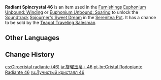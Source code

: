 {{Item Infobox
|id           = 141046
|image        = Item Radiant Spincrystal.png
|type         = Adventure Items
|group        = Radiant Spincrystals
|group2       = Liyue Spincrystals
|quality      = 4
|invCategory  = Precious Items
|description  = This wondrous crystal contains a certain rhythm, like something beautiful woven from delicate silk. These items can be found throughout the mainland or from merchants who collect curios. The tune held within this crystal can be revivified in your [[Serenitea Pot]] using either "[[Euphonium Unbound: Winding]]" or "[[Euphonium Unbound: Soaring]]." The tune contained within this [[Radiant Spincrystal]] is "[[Sojourner's Sweet Dream (Wangshu Night)|Sojourner's Sweet Dream]]."
|source1      = [[Chubby]]
|track        = Sojourner's Sweet Dream (Wangshu Night)
}}
'''Radiant Spincrystal 46''' is an item used in the [[Furnishings]] [[Euphonium Unbound: Winding]] or [[Euphonium Unbound: Soaring]] to unlock the [[Soundtrack]] [[Sojourner's Sweet Dream (Wangshu Night)|Sojourner's Sweet Dream]] in the [[Serenitea Pot]]. It has a chance to be sold by the [[Teapot Traveling Salesman]].

==Other Languages==
{{Other Languages
|default_hidden = 1
|en      = Radiant Spincrystal 46
|zhs     = 旋曜玉帛・其四十六
|zhs_rm  = Xuán Yào Yùbó - Qí Sìshíliù
|zht     = 旋曜玉帛・其四十六
|zht_rm  = Xuán Yào Yùbó - Qí Sìshíliù
|ja      = 旋曜玉帛・46
|ja_rm   = Sen'you Gyokuhaku - Yonjuuroku{{Assumed}}
|ko      = 빛나는 결정・46
|ko_rm   = Binnaneun Gyeoljeong - Sasimnyuk
|es      = Girocristal radiante (46)
|fr      = Gyrocristal radiant 46
|ru      = Лучистый кристалл {{tt|46|}}
|th      = Radiant Spincrystal 46
|vi      = Ngọc Thạch Âm Vang 46
|de      = Strahlender Drehkristall XLVI
|id      = Radiant Spincrystal 46
|pt      = Cristal Rodopiante Radiante 46
|tr      = Parlak Burgu Kristal 46
|it      = Voltacristallo radioso 46
}}

==Change History==
{{Change History|2.6}}

[[es:Girocristal radiante (46)]]
[[ja:旋曜玉帛・46]]
[[pt-br:Cristal Rodopiante Radiante 46]]
[[ru:Лучистый кристалл 46]]